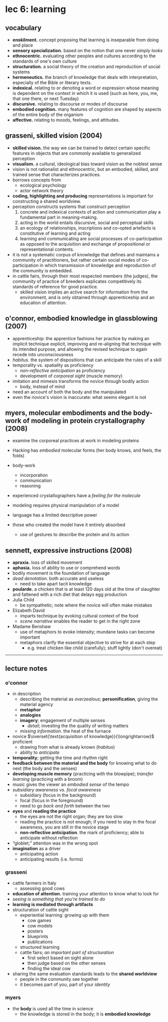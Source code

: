 # lec 6: learning

## vocabulary
- **enskilment.** concept proposing that learning is inseparable from doing and place
- **sensory specialization.** based on the notion that one never _simply looks_
- **ethnocentric.** evaluating other peoples and cultures according to the standards of one's own culture
- **structuration.** a social theory of the creation and reproduction of social systems
- **hermeneutics.** the branch of knowledge that deals with interpretation, especially of the Bible or literary texts.
- **indexical.** relating to or denoting a word or expression whose meaning is dependent on the context in which it is used (such as here, you, me, that one there, or next Tuesday)
- **discursive.** relating to discourse or modes of discourse
- **embodied cognition.** many features of cognition are shaped by aspects of the entire body of the organism
- **affective.** relating to moods, feelings, and attitudes.

## grasseni, skilled vision (2004)
- **skilled vision.** the way we can be trained to detect certain specific features in objects that are commonly available to generalized perception 
- **visualism.** a cultural, ideological bias toward vision as the noblest sense
- vision is not rationalist and ethnocentric, but an embodied, skilled, and trained sense that characterizes practices.
- borrows concepts from
    - ecological psychology
    - actor network theory
- **coding, highlighting and producing** representations is important for constructing a shared worldview.
- perception constructs systems that construct perception
    1. concrete and indexical contexts of action and communication play a fundamental part in meaning-making.
    2. acting in the world entails discursive, social and perceptual skills
    3. an ecology of relationships, inscriptions and co-opted artefacts is constitutive of learning and acting
    4. learning and communicating are social processes of co-participation as opposed to the acquisition and exchange of propositional or representational contents. 
- it is not a systematic corpus of knowledge that defines and maintains a community of practitioners, but rather certain social modes of co-participation in which transmission of knowledge and reproduction of the community is embedded.
- in cattle fairs, through their most respected members (the judges), the community of practice of breeders explicates competitively its standards of reference for good practice.
    - skilled vision implies an active search for information from the environment, and is only obtained through apprenticeship and an education of attention.

## o'connor, embodied knowledge in glassblowing (2007)
- apprenticeship: the apprentice fashions her practice by making an implicit technique explicit, improving and re-aligning that technique with its intended purpose, and allowing the revised technique to again recede into unconsciousness
- _habitus_. the system of dispositions that can anticipate the rules of a skill
- temporality vs. spatiality as proficiency
    - _non-reflective anticipation_ as proficiency
    - development of _corporeal sight_ (muscle memory)
- imitation and mimesis transforms the novice through bodily action
    - body, instead of mind
- need an account of both the body and the manipulated
- even the novice's vision is inaccurate: what seems elegant is not

## myers, molecular embodiments and the body-work of modeling in protein crystallography (2008)

- examine the corporeal practices at work in modeling proteins
- Hacking has _embodied_ molecular forms (her body knows, and feels, the folds)
- body-work
    - incorporation
    - communication
    - reasoning
- experienced crystallographers have a _feeling for the molecule_
- modeling requires physical manipulation of a model

- language has a limited descriptive power
- those who created the model have it entirely absorbed
    - use of gestures to describe the protein and its action

## sennett, expressive instructions (2008)
- **apraxia.** loss of skilled movement
- **aphasia.** loss of ability to use or comprehend words
- bodily movement is the foundation of language
- _dead denotation_. both accurate and useless
    - need to take apart tacit knowledge
- **poularde.** a chicken that is at least 120 days old at the time of slaughter and fattened with a rich diet that delays egg production
- Julia Child
    - be sympathetic; note where the novice will often make mistakes
- Elizabeth David
    - imparts technique by evoking cultural context of the food
    - _scene narrative_ enables the reader to get in the right zone
- Madame Benshaw
    - use of metaphors to evoke intensity; mundane tasks can become important
    - metaphors clarify the essential objective to strive for at each step
        - e.g. treat chicken like child (carefully); stuff lightly (don't overeat)

---

## lecture notes

### o'connor
- in description
    - describing the material as _overzealous_; **personification**, giving the material agency
    - **metaphor**
    - **analogies**
    - **imagery**; engagement of multiple senses
        - _detail_; investing the the quality of writing matters
    - _missing information_. the heat of the furnace
- novice $\overset{\text{acquisition of knowledge}}{\longrightarrow}$ proficient
    - drawing from what is already known (_habitus_)
    - ability to _anticipate_
- **temporality**; getting the time and rhythm right
- **feedback between the material and the body** for knowing what to do next (the body and the senses)
- **developing muscle memory** (practicing with the blowpipe); _transfer learning_ (practicing with a broom)
- music gives the viewer an _embodied sense_ of the tempo
- _subsidiary awareness_ vs. _focal awareness_
    - subsidiary (focus in the background)
    - focal (focus in the foreground)
    - need to go _back and forth_ between the two
- **eyes** and **reading the practice**
    - the eyes are not the right organ; they are too slow
    - reading the practice is not enough; if you need to stay in the focal awareness, you are still in the novice stage
    - **non-reflective anticipation**. the mark of proficiency; able to anticipate without reflection
- &ldquo;globlet;&rdquo; attention was in the wrong spot
- **imagination** as a driver
    - anticipating action
    - anticipating results (i.e. forms)

### grasseni
- cattle farmers in Italy
    - assessing good cows
- **education of attention.** training your attention to know what to look for
- _seeing is something that you're trained to do_
- **learning is mediated through artifacts**
- structuration of cattle sight
    - experiential learning: growing up with them
        - cow games
        - cow models
        - posters
        - blueprints
        - publications
    - structured learning
    - cattle fairs; _an important part of structuration_
        - first select based on sight alone
        - then judge based on the other senses
        - finding the ideal cow
- sharing the same evaluation standards leads to the **shared worldview**
    - people in the community see together
    - it becomes part of you, part of your _identity_

### myers
- the **body** is used all the time in science
    - the knowledge is stored in the body; it is **embodied knowledge**